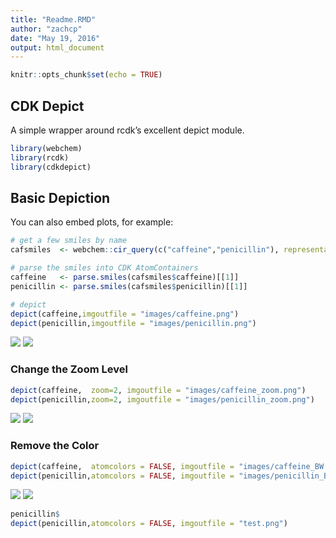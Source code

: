 ```yaml
---
title: "Readme.RMD"
author: "zachcp"
date: "May 19, 2016"
output: html_document
---
```


```r
knitr::opts_chunk$set(echo = TRUE)
```

## CDK Depict 

A simple wrapper around rcdk's excellent depict module.

```r
library(webchem)
library(rcdk)
library(cdkdepict)
```

## Basic Depiction 

You can also embed plots, for example:

```r
# get a few smiles by name
cafsmiles  <- webchem::cir_query(c("caffeine","penicillin"), representation = "smiles")

# parse the smiles into CDK AtomContainers
caffeine   <- parse.smiles(cafsmiles$caffeine)[[1]]
penicillin <- parse.smiles(cafsmiles$penicillin)[[1]]

# depict
depict(caffeine,imgoutfile = "images/caffeine.png")
depict(penicillin,imgoutfile = "images/penicillin.png")
```

![](images/caffeine.png)
![](images/penicillin.png)


### Change the Zoom Level

```r
depict(caffeine,  zoom=2, imgoutfile = "images/caffeine_zoom.png")
depict(penicillin,zoom=2, imgoutfile = "images/penicillin_zoom.png")
```
![](images/caffeine_zoom.png)
![](images/penicillin_zoom.png)


### Remove the Color

```r
depict(caffeine,  atomcolors = FALSE, imgoutfile = "images/caffeine_BW.png")
depict(penicillin,atomcolors = FALSE, imgoutfile = "images/penicillin_BW.png")
```

![](images/caffeine_BW.png)
![](images/penicillin_BW.png)

```r
penicillin$
depict(penicillin,atomcolors = FALSE, imgoutfile = "test.png")
```
